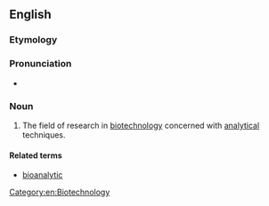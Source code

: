 ==English==

===Etymology===
{{prefix|bio|analytics|lang=en}}

===Pronunciation===
* {{IPA|baɪoʊˌænəˈlɪtɪks|lang=en}}

===Noun===
{{en-noun|-}}

# The field of research in [[biotechnology]] concerned with [[analytical]] techniques.

====Related terms====
* [[bioanalytic]]

[[Category:en:Biotechnology]]